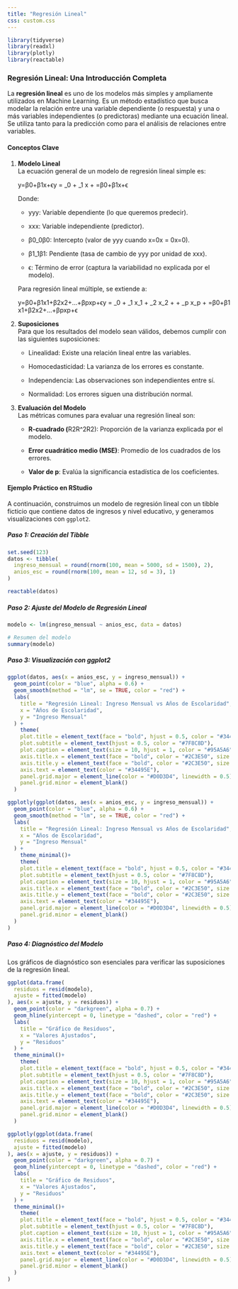 ---
title: "Regresión Lineal"
css: custom.css
---

```{r}
library(tidyverse)
library(readxl)
library(plotly)
library(reactable)
```

### Regresión Lineal: Una Introducción Completa

La **regresión lineal** es uno de los modelos más simples y ampliamente utilizados en Machine Learning. Es un método estadístico que busca modelar la relación entre una variable dependiente (o respuesta) y una o más variables independientes (o predictoras) mediante una ecuación lineal. Se utiliza tanto para la predicción como para el análisis de relaciones entre variables.

#### Conceptos Clave

1.  **Modelo Lineal**\
    La ecuación general de un modelo de regresión lineal simple es:

    y=β0+β1x+ϵy = \beta_0 + \beta_1 x + \epsilony=β0​+β1​x+ϵ

    Donde:

    -   yyy: Variable dependiente (lo que queremos predecir).

    -   xxx: Variable independiente (predictor).

    -   β0\beta_0β0​: Intercepto (valor de yyy cuando x=0x = 0x=0).

    -   β1\beta_1β1​: Pendiente (tasa de cambio de yyy por unidad de xxx).

    -   ϵ\epsilonϵ: Término de error (captura la variabilidad no explicada por el modelo).

    Para regresión lineal múltiple, se extiende a:

    y=β0+β1x1+β2x2+…+βpxp+ϵy = \beta_0 + \beta_1 x_1 + \beta_2 x_2 + \ldots + \beta_p x_p + \epsilony=β0​+β1​x1​+β2​x2​+…+βp​xp​+ϵ

2.  **Suposiciones**\
    Para que los resultados del modelo sean válidos, debemos cumplir con las siguientes suposiciones:

    -   Linealidad: Existe una relación lineal entre las variables.

    -   Homocedasticidad: La varianza de los errores es constante.

    -   Independencia: Las observaciones son independientes entre sí.

    -   Normalidad: Los errores siguen una distribución normal.

3.  **Evaluación del Modelo**\
    Las métricas comunes para evaluar una regresión lineal son:

    -   **R-cuadrado (**R2R^2R2): Proporción de la varianza explicada por el modelo.

    -   **Error cuadrático medio (MSE)**: Promedio de los cuadrados de los errores.

    -   **Valor de p**: Evalúa la significancia estadística de los coeficientes.

#### Ejemplo Práctico en RStudio

A continuación, construimos un modelo de regresión lineal con un tibble ficticio que contiene datos de ingresos y nivel educativo, y generamos visualizaciones con `ggplot2`.

##### Paso 1: Creación del Tibble

```{r}
set.seed(123)
datos <- tibble(
  ingreso_mensual = round(rnorm(100, mean = 5000, sd = 1500), 2),
  anios_esc = round(rnorm(100, mean = 12, sd = 3), 1)
)

reactable(datos)
```

##### Paso 2: Ajuste del Modelo de Regresión Lineal

```{r}
modelo <- lm(ingreso_mensual ~ anios_esc, data = datos)

# Resumen del modelo
summary(modelo)
```

##### Paso 3: Visualización con ggplot2

```{r}
ggplot(datos, aes(x = anios_esc, y = ingreso_mensual)) +
  geom_point(color = "blue", alpha = 0.6) +
  geom_smooth(method = "lm", se = TRUE, color = "red") +
  labs(
    title = "Regresión Lineal: Ingreso Mensual vs Años de Escolaridad",
    x = "Años de Escolaridad",
    y = "Ingreso Mensual"
  ) +
    theme(
    plot.title = element_text(face = "bold", hjust = 0.5, color = "#34495E", size = 12),
    plot.subtitle = element_text(hjust = 0.5, color = "#7F8C8D"),
    plot.caption = element_text(size = 10, hjust = 1, color = "#95A5A6"),
    axis.title.x = element_text(face = "bold", color = "#2C3E50", size = 12),
    axis.title.y = element_text(face = "bold", color = "#2C3E50", size = 12),
    axis.text = element_text(color = "#34495E"),
    panel.grid.major = element_line(color = "#D0D3D4", linewidth = 0.5),
    panel.grid.minor = element_blank()
  )
```

```{r}
ggplotly(ggplot(datos, aes(x = anios_esc, y = ingreso_mensual)) +
  geom_point(color = "blue", alpha = 0.6) +
  geom_smooth(method = "lm", se = TRUE, color = "red") +
  labs(
    title = "Regresión Lineal: Ingreso Mensual vs Años de Escolaridad",
    x = "Años de Escolaridad",
    y = "Ingreso Mensual"
  ) +
    theme_minimal()+
    theme(
    plot.title = element_text(face = "bold", hjust = 0.5, color = "#34495E", size = 12),
    plot.subtitle = element_text(hjust = 0.5, color = "#7F8C8D"),
    plot.caption = element_text(size = 10, hjust = 1, color = "#95A5A6"),
    axis.title.x = element_text(face = "bold", color = "#2C3E50", size = 12),
    axis.title.y = element_text(face = "bold", color = "#2C3E50", size = 12),
    axis.text = element_text(color = "#34495E"),
    panel.grid.major = element_line(color = "#D0D3D4", linewidth = 0.5),
    panel.grid.minor = element_blank()
  )
)
```

##### Paso 4: Diagnóstico del Modelo

Los gráficos de diagnóstico son esenciales para verificar las suposiciones de la regresión lineal.

```{r}
ggplot(data.frame(
  residuos = resid(modelo),
  ajuste = fitted(modelo)
), aes(x = ajuste, y = residuos)) +
  geom_point(color = "darkgreen", alpha = 0.7) +
  geom_hline(yintercept = 0, linetype = "dashed", color = "red") +
  labs(
    title = "Gráfico de Residuos",
    x = "Valores Ajustados",
    y = "Residuos"
  ) +
  theme_minimal()+
    theme(
    plot.title = element_text(face = "bold", hjust = 0.5, color = "#34495E", size = 12),
    plot.subtitle = element_text(hjust = 0.5, color = "#7F8C8D"),
    plot.caption = element_text(size = 10, hjust = 1, color = "#95A5A6"),
    axis.title.x = element_text(face = "bold", color = "#2C3E50", size = 12),
    axis.title.y = element_text(face = "bold", color = "#2C3E50", size = 12),
    axis.text = element_text(color = "#34495E"),
    panel.grid.major = element_line(color = "#D0D3D4", linewidth = 0.5),
    panel.grid.minor = element_blank()
  )
```

```{r}
ggplotly(ggplot(data.frame(
  residuos = resid(modelo),
  ajuste = fitted(modelo)
), aes(x = ajuste, y = residuos)) +
  geom_point(color = "darkgreen", alpha = 0.7) +
  geom_hline(yintercept = 0, linetype = "dashed", color = "red") +
  labs(
    title = "Gráfico de Residuos",
    x = "Valores Ajustados",
    y = "Residuos"
  ) +
  theme_minimal()+
    theme(
    plot.title = element_text(face = "bold", hjust = 0.5, color = "#34495E", size = 12),
    plot.subtitle = element_text(hjust = 0.5, color = "#7F8C8D"),
    plot.caption = element_text(size = 10, hjust = 1, color = "#95A5A6"),
    axis.title.x = element_text(face = "bold", color = "#2C3E50", size = 12),
    axis.title.y = element_text(face = "bold", color = "#2C3E50", size = 12),
    axis.text = element_text(color = "#34495E"),
    panel.grid.major = element_line(color = "#D0D3D4", linewidth = 0.5),
    panel.grid.minor = element_blank()
  )
)
```
